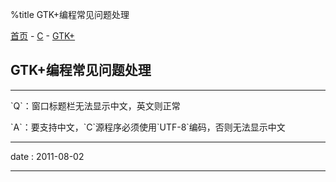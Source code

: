%title GTK+编程常见问题处理

[[../../../index|首页]] - [[../index|C]] - [[index|GTK+]]
==GTK+编程常见问题处理==
----
`Q`：窗口标题栏无法显示中文，英文则正常

`A`：要支持中文，`C`源程序必须使用`UTF-8`编码，否则无法显示中文
----
<red>date</red> : 2011-08-02
----
